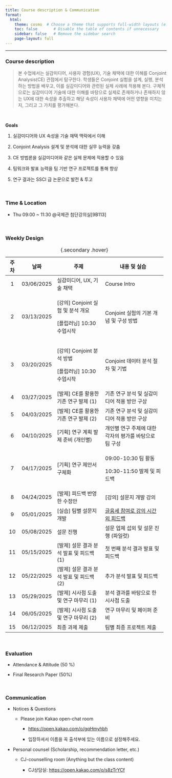 ```yaml
---
title: Course description & Communication
format:
  html:
    theme: cosmo  # Choose a theme that supports full-width layouts (e.g., cosmo, flatly)
    toc: false       # Disable the table of contents if unnecessary
    sidebar: false   # Remove the sidebar search
    page-layout: full
---
```


------------------------------------------------------------------------

### Course description

> 본 수업에서는 실감미디어, 사용자 경험(UX), 기술 채택에 대한 이해를 Conjoint Analysis(CE) 관점에서 탐구한다. 학생들은 Conjoint 실험을 설계, 실행, 분석하는 방법을 배우고, 이를 실감미디어와 관련된 실제 사례에 적용해 본다. 구체적으로는 실감미디어 기술에 대한 이해를 바탕으로 실제로 존재하거나 존재하지 않는 UX에 대한 속성을 추출하고 해당 속성이 사용자 채택에 어떤 영향을 미치는지, 그리고 그 가치를 평가해본다.

<br>

**Goals**

1.  실감미디어와 UX 속성을 기술 채택 맥락에서 이해

2.  Conjoint Analysis 설계 및 분석에 대한 실무 능력을 갖춤

3.  CE 방법론을 실감미디어와 같은 실제 문제에 적용할 수 있음

4.  팀워크와 발표 능력을 팀 기반 연구 프로젝트를 통해 향상

5.  연구 결과는 SSCI 급 논문으로 발전 & 투고

</br>

### Time & Location

-   Thu 09:00 \~ 11:30 \@국제관 첨단강의실\[9B113\]

</br>

### Weekly Design

+-----------+------------+--------------------------------------------+---------------------------------------------------------+
| **주차**  | **날짜**   | **주제**                                   | 내용 및 실습                                            |
+:=========:+:==========:+============================================+=========================================================+
| 1         | 03/06/2025 | 실감미디어, UX, 기술 채택                  | Course Intro                                            |
+-----------+------------+--------------------------------------------+---------------------------------------------------------+
| 2         | 03/13/2025 | \[강의\] Conjoint 실험 및 분석 개요        | Conjoint 실험의 기본 개념 및 구성 방법                  |
|           |            |                                            |                                                         |
|           |            | \[플립러닝\] 10:30 수업시작                |                                                         |
+-----------+------------+--------------------------------------------+---------------------------------------------------------+
| 3         | 03/20/2025 | \[강의\] Conjoint 분석 방법                | Conjoint 데이터 분석 절차 및 기법                       |
|           |            |                                            |                                                         |
|           |            | \[플립러닝\] 10:30 수업시작                |                                                         |
+-----------+------------+--------------------------------------------+---------------------------------------------------------+
| 4         | 03/27/2025 | \[발제\] CE를 활용한 기존 연구 발제 (1)    | 기존 연구 분석 및 실감미디어 적용 방안 구상             |
+-----------+------------+--------------------------------------------+---------------------------------------------------------+
| 5         | 04/03/2025 | \[발제\] CE를 활용한 기존 연구 발제 (2)    | 기존 연구 분석 및 실감미디어 적용 방안 구상             |
+-----------+------------+--------------------------------------------+---------------------------------------------------------+
| 6         | 04/10/2025 | \[기획\] 연구 계획 발제 준비 (개인별)      | 개인별 연구 주제에 대한 각자의 평가를 바탕으로 팀 구성  |
+-----------+------------+--------------------------------------------+---------------------------------------------------------+
| 7         | 04/17/2025 | \[기획\] 연구 제안서 구체화                | 09:00-10:30 팀 활동                                     |
|           |            |                                            |                                                         |
|           |            |                                            | 10:30-11:50 발제 및 피드백                              |
+-----------+------------+--------------------------------------------+---------------------------------------------------------+
| 8         | 04/24/2025 | \[발제\] 피드백 반영한 수정안              | \[강의\] 설문지 개발 강의                               |
+-----------+------------+--------------------------------------------+---------------------------------------------------------+
| 9         | 05/01/2025 | \[실습\] 팀별 설문지 개발                  | [글융세 참여로 강의 시간 외 피드백]{.underline}         |
+-----------+------------+--------------------------------------------+---------------------------------------------------------+
| 10        | 05/08/2025 | 설문 진행                                  | 설문 업체 섭외 및 설문 진행 (파일럿)                    |
+-----------+------------+--------------------------------------------+---------------------------------------------------------+
| 11        | 05/15/2025 | \[발제\] 설문 결과 분석 발표 및 피드백 (1) | 첫 번째 분석 결과 발표 및 피드백                        |
+-----------+------------+--------------------------------------------+---------------------------------------------------------+
| 12        | 05/22/2025 | \[발제\] 설문 결과 분석 발표 및 피드백 (2) | 추가 분석 발표 및 피드백                                |
+-----------+------------+--------------------------------------------+---------------------------------------------------------+
| 13        | 05/29/2025 | \[발제\] 시사점 도출 및 연구 마무리 (1)    | 분석 결과를 바탕으로 한 시사점 도출                     |
+-----------+------------+--------------------------------------------+---------------------------------------------------------+
| 14        | 06/05/2025 | \[발제\] 시사점 도출 및 연구 마무리 (2)    | 연구 마무리 및 페이퍼 준비                              |
+-----------+------------+--------------------------------------------+---------------------------------------------------------+
| 15        | 06/12/2025 | 최종 과제 제출                             | 팀별 최종 프로젝트 제출                                 |
+-----------+------------+--------------------------------------------+---------------------------------------------------------+

: {.secondary .hover}

<br>

### Evaluation

-   Attendance & Attitude (50 %)

-   Final Research Paper (50%)

</br>

### Communication

-   Notices & Questions

    -   Please join Kakao open-chat room

        -   <https://open.kakao.com/o/gqHmyhbh>

        -   입장하셔서 이름을 꼭 출석부에 있는 이름으로 설정해주세요.

-   Personal counsel (Scholarship, recommendation letter, etc.)

    -   CJ-counselling room (Anything but the class content)

        -   CJ상담실: <https://open.kakao.com/o/s8zTrYCf>
